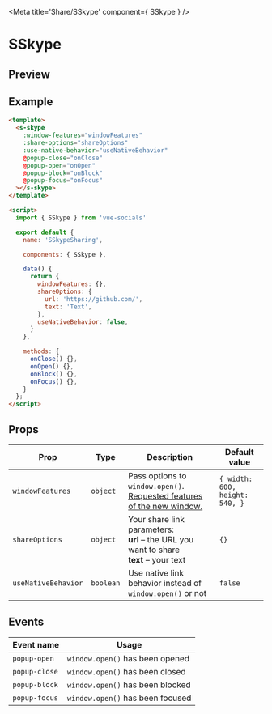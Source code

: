 
<Meta title='Share/SSkype' component={ SSkype } />

<style>{`
  .custom-preview .base-canvas {
    height: auto;
  }
`}</style>

# SSkype

## Preview

<Preview className="custom-preview">
  <Story id='share-sskype--default' />
</Preview>

## Example

```html
<template>
  <s-skype
    :window-features="windowFeatures"
    :share-options="shareOptions"
    :use-native-behavior="useNativeBehavior"
    @popup-close="onClose"
    @popup-open="onOpen"
    @popup-block="onBlock"
    @popup-focus="onFocus"
  ></s-skype>
</template>

<script>
  import { SSkype } from 'vue-socials'

  export default {
    name: 'SSkypeSharing',

    components: { SSkype },

    data() {
      return {
        windowFeatures: {},
        shareOptions: {
          url: 'https://github.com/',
          text: 'Text',
        },
        useNativeBehavior: false,
      }
    },

    methods: {
      onClose() {},
      onOpen() {},
      onBlock() {},
      onFocus() {},
    }
  };
</script>
```

## Props

| Prop | Type | Description | Default value |
| ------ | ------ | ------ | ------ |
`windowFeatures` | `object` | Pass options to `window.open()`. [Requested features of the new window.](https://developer.mozilla.org/en-US/docs/Web/API/Window/open#window_features) | `{ width: 600, height: 540, }`
`shareOptions` | `object` | Your share link parameters: <br /> **url** – the URL you want to share <br /> **text** – your text <br />  | `{}`
`useNativeBehavior` | `boolean` | Use native link behavior instead of `window.open()` or not | `false`

## Events

| Event name | Usage |
| ------ | ------ |
`popup-open` | `window.open()` has been opened |
`popup-close` | `window.open()` has been closed |
`popup-block` | `window.open()` has been blocked |
`popup-focus` | `window.open()` has been focused |

